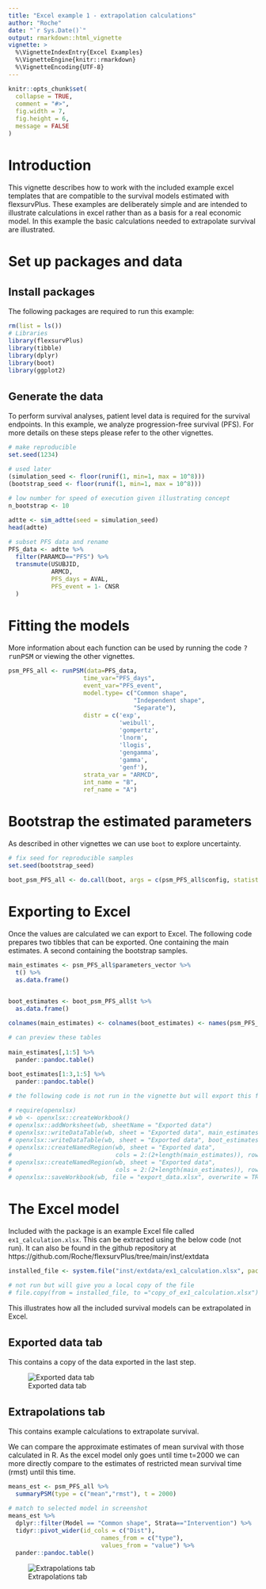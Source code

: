 ```yaml
---
title: "Excel example 1 - extrapolation calculations"
author: "Roche"
date: "`r Sys.Date()`"
output: rmarkdown::html_vignette
vignette: >
  %\VignetteIndexEntry{Excel Examples}
  %\VignetteEngine{knitr::rmarkdown}
  %\VignetteEncoding{UTF-8}
---
```

  
```r
knitr::opts_chunk$set(
  collapse = TRUE,
  comment = "#>",
  fig.width = 7,
  fig.height = 6,
  message = FALSE
)
```

<style type="text/css">
  
  body{ /* Normal  */
      font-size: 14px;
  }
td {  /* Table  */
    font-size: 10px;
}
h1.title {
  font-size: 38px;
}
h1 { /* Header 1 */
    font-size: 28px;
}
h2 { /* Header 2 */
    font-size: 22px;
}
h3 { /* Header 3 */
    font-size: 18px;
}
code.r{ /* Code block */
    font-size: 12px;
}
pre { /* Code block - determines code spacing between lines */
    font-size: 14px;
}
</style>
  
# Introduction

This vignette describes how to work with the included example excel templates that are 
compatible to the survival models estimated with flexsurvPlus. These examples are
deliberately simple and are intended to illustrate calculations in excel rather than as a 
basis for a real economic model. In this example the basic calculations needed to extrapolate 
survival are illustrated.

# Set up packages and data

## Install packages

The following packages are required to run this example:
  
```r
rm(list = ls())
# Libraries
library(flexsurvPlus)
library(tibble)
library(dplyr)
library(boot)
library(ggplot2)
```

## Generate the data

To perform survival analyses, patient level data is required for the survival
endpoints. In this example, we analyze progression-free survival (PFS). For more 
details on these steps please refer to the other vignettes.

```r

# make reproducible
set.seed(1234)

# used later 
(simulation_seed <- floor(runif(1, min=1, max = 10^8)))
(bootstrap_seed <- floor(runif(1, min=1, max = 10^8)))

# low number for speed of execution given illustrating concept
n_bootstrap <- 10

adtte <- sim_adtte(seed = simulation_seed)
head(adtte)

# subset PFS data and rename
PFS_data <- adtte %>%
  filter(PARAMCD=="PFS") %>%
  transmute(USUBJID,
            ARMCD,
            PFS_days = AVAL,
            PFS_event = 1- CNSR
  )


```

# Fitting the models

More information about each function can be used by running the code <tt>?runPSM</tt> or viewing the other vignettes. 

```r
psm_PFS_all <- runPSM(data=PFS_data,
                     time_var="PFS_days",
                     event_var="PFS_event",
                     model.type= c("Common shape", 
                                   "Independent shape", 
                                   "Separate"),
                     distr = c('exp',
                               'weibull',
                               'gompertz',
                               'lnorm',
                               'llogis',
                               'gengamma',
                               'gamma',
                               'genf'),
                     strata_var = "ARMCD",
                     int_name = "B",
                     ref_name = "A")

```
# Bootstrap the estimated parameters

As described in other vignettes we can use `boot` to explore uncertainty.

```r
# fix seed for reproducible samples
set.seed(bootstrap_seed)

boot_psm_PFS_all <- do.call(boot, args = c(psm_PFS_all$config, statistic = bootPSM, R = n_bootstrap))

```
# Exporting to Excel

Once the values are calculated we can export to Excel. The following code prepares two tibbles that can be exported. One containing the main estimates. A second containing the bootstrap samples.

```r

main_estimates <- psm_PFS_all$parameters_vector %>%
  t() %>%
  as.data.frame()


boot_estimates <- boot_psm_PFS_all$t %>%
  as.data.frame() 

colnames(main_estimates) <- colnames(boot_estimates) <- names(psm_PFS_all$parameters_vector)

# can preview these tables
  
main_estimates[,1:5] %>%
  pander::pandoc.table()

boot_estimates[1:3,1:5] %>%
  pander::pandoc.table()

# the following code is not run in the vignette but will export this file 

# require(openxlsx)
# wb <- openxlsx::createWorkbook()
# openxlsx::addWorksheet(wb, sheetName = "Exported data") 
# openxlsx::writeDataTable(wb, sheet = "Exported data", main_estimates, startRow = 2, startCol = 2)
# openxlsx::writeDataTable(wb, sheet = "Exported data", boot_estimates, startRow = 5, startCol = 2)
# openxlsx::createNamedRegion(wb, sheet = "Exported data", 
#                             cols = 2:(2+length(main_estimates)), rows = 3, name = "Estimates")
# openxlsx::createNamedRegion(wb, sheet = "Exported data", 
#                             cols = 2:(2+length(main_estimates)), rows = 6:(6-1+nrow(boot_estimates)), name = "Samples")
# openxlsx::saveWorkbook(wb, file = "export_data.xlsx", overwrite = TRUE)

```

# The Excel model

Included with the package is an example Excel file called `ex1_calculation.xlsx`. This can be extracted using the below code (not run). It can also be found in the github repository at https://github.com/Roche/flexsurvPlus/tree/main/inst/extdata

```r

installed_file <- system.file("inst/extdata/ex1_calculation.xlsx", package = "flexsurvPlus") 

# not run but will give you a local copy of the file
# file.copy(from = installed_file, to ="copy_of_ex1_calculation.xlsx")

```

This illustrates how all the included survival models can be extrapolated in Excel.

## Exported data tab

This contains a copy of the data exported in the last step.

![Exported data tab](excel_ex1_img1.png)

## Extrapolations tab

This contains example calculations to extrapolate survival.

We can compare the approximate estimates of mean survival with those calculated in R. As the excel model only goes until time t=2000 we can more directly compare to the estimates of restricted mean survival time (rmst) until this time.

```r

means_est <- psm_PFS_all %>%
  summaryPSM(type = c("mean","rmst"), t = 2000) 

# match to selected model in screenshot
means_est %>%
  dplyr::filter(Model == "Common shape", Strata=="Intervention") %>%
  tidyr::pivot_wider(id_cols = c("Dist"),
                          names_from = c("type"),
                          values_from = "value") %>%
  pander::pandoc.table()

```


![Extrapolations tab](excel_ex1_img2.png)

